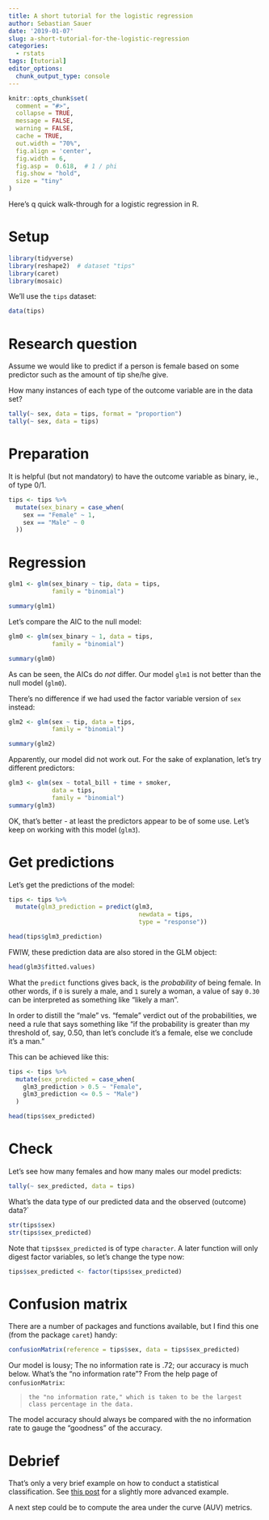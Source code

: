 ```yaml
---
title: A short tutorial for the logistic regression
author: Sebastian Sauer
date: '2019-01-07'
slug: a-short-tutorial-for-the-logistic-regression
categories:
  - rstats
tags: [tutorial]
editor_options: 
  chunk_output_type: console
---
```




```r
knitr::opts_chunk$set(
  comment = "#>",
  collapse = TRUE,
  message = FALSE,
  warning = FALSE,
  cache = TRUE,
  out.width = "70%",
  fig.align = 'center',
  fig.width = 6,
  fig.asp =  0.618,  # 1 / phi
  fig.show = "hold",
  size = "tiny"
)
```


Here's q quick walk-through for a logistic regression in R.

# Setup

```r
library(tidyverse)
library(reshape2)  # dataset "tips"
library(caret)
library(mosaic)
```


We'll use the `tips` dataset:

```r
data(tips)
```


# Research question

Assume we would like to predict if a person is female based on some predictor such as the amount of tip she/he give.

How many instances of each type of the outcome variable are in the data set?

```r
tally(~ sex, data = tips, format = "proportion")
tally(~ sex, data = tips)

```



# Preparation

It is helpful (but not mandatory) to have the outcome variable as binary, ie., of type 0/1.


```r
tips <- tips %>% 
  mutate(sex_binary = case_when(
    sex == "Female" ~ 1,
    sex == "Male" ~ 0
  ))
```


# Regression


```r
glm1 <- glm(sex_binary ~ tip, data = tips, 
            family = "binomial")

summary(glm1)
```


Let's compare the AIC to the null model:


```r
glm0 <- glm(sex_binary ~ 1, data = tips, 
            family = "binomial")

summary(glm0)
```

As can be seen, the AICs do *not* differ. Our model `glm1` is not better than the null model (`glm0`).


There's no difference if we had used the factor variable version of `sex` instead:

```r
glm2 <- glm(sex ~ tip, data = tips,
            family = "binomial")

summary(glm2)
```


Apparently, our model did not work out. For the sake of explanation, let's try  different predictors:

```r
glm3 <- glm(sex ~ total_bill + time + smoker, 
            data = tips,
            family = "binomial")
summary(glm3)
```


OK, that's better - at least the predictors appear to be of some use. Let's keep on working with this model (`glm3`).


# Get predictions

Let's get the predictions of the model:

```r
tips <- tips %>% 
  mutate(glm3_prediction = predict(glm3, 
                                    newdata = tips,
                                    type = "response"))

head(tips$glm3_prediction)
```


FWIW, these prediction data are also stored in the GLM object:

```r
head(glm3$fitted.values)
```


What the `predict` functions gives back, is the *probability* of being female. In other words, if `0` is surely a male, and `1` surely a woman, a value of say `0.30` can be interpreted as something like "likely a man".

In order to distill the "male" vs. "female" verdict out of the probabilities, we need a rule that says something like "if the probability is greater than my threshold of, say, 0.50, than let's conclude it's a female, else we conclude it's a man."

This can be achieved like this:

```r
tips <- tips %>% 
  mutate(sex_predicted = case_when(
    glm3_prediction > 0.5 ~ "Female",
    glm3_prediction <= 0.5 ~ "Male")
  )

head(tips$sex_predicted)
```


# Check

Let's see how many females and how many males our model predicts:

```r
tally(~ sex_predicted, data = tips)
```


What's the data type of our predicted data and the observed (outcome) data?`

```r
str(tips$sex)
str(tips$sex_predicted)
```


Note that `tips$sex_predicted` is of type `character`. A later function will only digest factor variables, so let's change the type now:

```r
tips$sex_predicted <- factor(tips$sex_predicted)
```





# Confusion matrix

There are a number of packages and functions available, but I find this one (from the package `caret`) handy:




```r
confusionMatrix(reference = tips$sex, data = tips$sex_predicted)
```


Our model is lousy; The no information rate is .72; our accuracy is much below. What's the "no information rate"? From the help page of  `confusionMatrix`:

>     the "no information rate," which is taken to be the largest class percentage in the data.



The model accuracy should always be compared with the no information rate to gauge the "goodness" of the accuracy.


# Debrief

That's only a very brief example on how to conduct a statistical classification. See [this post](https://www.hranalytics101.com/how-to-assess-model-accuracy-the-basics/) for a slightly more advanced example.

A next step could be to compute the area under the curve (AUV) metrics.



